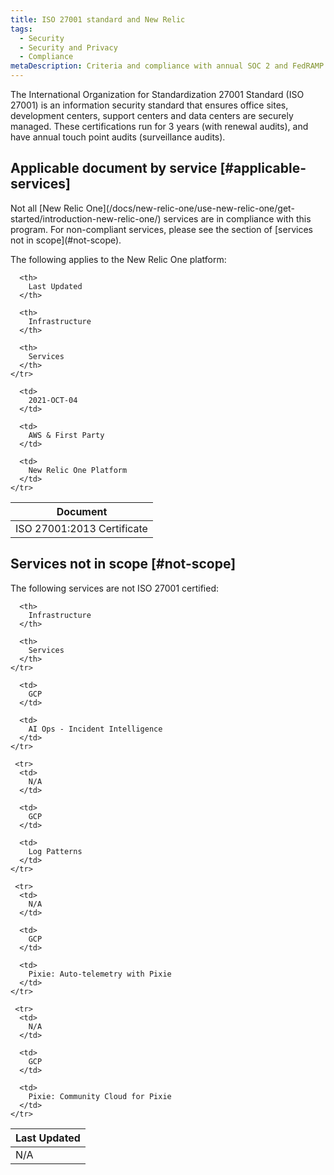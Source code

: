 ```yaml
---
title: ISO 27001 standard and New Relic
tags:
  - Security
  - Security and Privacy
  - Compliance
metaDescription: Criteria and compliance with annual SOC 2 and FedRAMP audits by New Relic services.
---
```


The International Organization for Standardization 27001 Standard (ISO 27001) is an information security standard that ensures office sites, development centers, support centers and data centers are securely managed. These certifications run for 3 years (with renewal audits), and have annual touch point audits (surveillance audits).

## Applicable document by service [#applicable-services]

<Callout variant="caution">
Not all [New Relic One](/docs/new-relic-one/use-new-relic-one/get-started/introduction-new-relic-one/) services are in compliance with this program. For non-compliant services, please see the section of [services not in scope](#not-scope). 
</Callout>

The following applies to the New Relic One platform:

<table>
  <thead>
    <tr>
      <th style={{ width: "200px" }}>
        Document
      </th>

      <th>
        Last Updated
      </th>

      <th>
        Infrastructure
      </th>

      <th>
        Services
      </th>
    </tr>
  </thead>

  <tbody>
     <tr>
      <td>
        ISO 27001:2013 Certificate
      </td>

      <td>
        2021-OCT-04
      </td>

      <td>
        AWS & First Party
      </td> 

      <td>
        New Relic One Platform
      </td>
    </tr>
  </tbody>
</table>

## Services not in scope [#not-scope]

The following services are not ISO 27001 certified:

<table>
  <thead>
    <tr>
      <th style={{ width: "200px" }}>
        Last Updated
      </th>

      <th>
        Infrastructure
      </th>

      <th>
        Services
      </th>
    </tr>
  </thead>

  <tbody>
     <tr>
      <td>
        N/A
      </td>

      <td>
        GCP
      </td>

      <td>
        AI Ops - Incident Intelligence
      </td> 
    </tr>
    
     <tr>
      <td>
        N/A
      </td>

      <td>
        GCP
      </td>

      <td>
        Log Patterns
      </td> 
    </tr>
    
     <tr>
      <td>
        N/A
      </td>

      <td>
        GCP
      </td>

      <td>
        Pixie: Auto-telemetry with Pixie
      </td> 
    </tr>
    
     <tr>
      <td>
        N/A
      </td>

      <td>
        GCP
      </td>

      <td>
        Pixie: Community Cloud for Pixie 
      </td> 
    </tr>
  </tbody>
</table>

